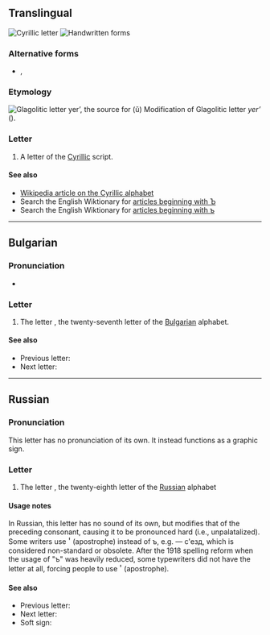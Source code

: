 {{also|ь|ѣ|Ъ|Ь}}
{{character info/new}}
==Translingual==
[[Image:Cyrillic Hard Sign.png|thumb|Cyrillic letter {{lang|mul|sc=Cyrl|ъ}}]]
[[File:28-Russian alphabet-ъ.svg|thumb|Handwritten forms]]

===Alternative forms===
* {{qualifier|italics}} {{lang|mul|sc=Cyrl|''Ъ''}}, {{lang|mul|sc=Cyrl|''ъ''}}

===Etymology===
[[Image:GlagolitsaJer.gif|left|Glagolitic letter ''yer’'', the source for {{lang|mul|sc=Cyrl|ъ}} ''(ŭ)'']]
Modification of Glagolitic letter ''yer’'' ({{l|mul|sc=Glag|Ⱏ}}).<br clear="left" />

===Letter===
{{head|mul|letter|sc=Cyrl|lower case||upper case|Ъ}}

# A letter of the [[Cyrillic]] script.

====See also====
* [[w:Cyrillic alphabet|Wikipedia article on the Cyrillic alphabet]]
* Search the English Wiktionary for [[Special:Allpages/Ъ|articles beginning with Ъ]]
* Search the English Wiktionary for [[Special:Allpages/ъ|articles beginning with ъ]]

----

==Bulgarian==

===Pronunciation===
* {{IPA|lang=bg|[ɤ̞]}}

===Letter===
{{head|bg|letter|sc=Cyrl|lower case||upper case|Ъ}}

# The letter {{m|bg|sc=Cyrl|ер голям|tr=er goljám||big er}}, the twenty-seventh letter of the [[Bulgarian]] alphabet.

====See also====
* Previous letter: {{l|bg|sc=Cyrl|щ|tr=št}}
* Next letter: {{l|bg|sc=Cyrl|ь|tr=j}}

----

==Russian==

===Pronunciation===
This letter has no pronunciation of its own. It instead functions as a graphic sign.

===Letter===
{{head|ru|letter|lower case||upper case|Ъ}}

# The letter {{m|ru|твёрдый знак||hard sign}}, the twenty-eighth letter of the [[Russian]] alphabet

====Usage notes====
In Russian, this letter has no sound of its own, but modifies that of the preceding consonant, causing it to be pronounced hard (i.e., unpalatalized). Some writers use <big>'</big> (apostrophe) instead of ъ, e.g. {{m|ru|съезд}} — с'езд, which is considered non-standard or obsolete. After the 1918 spelling reform when the usage of "ъ" was heavily reduced, some typewriters did not have the letter at all, forcing people to use <big>'</big> (apostrophe).

====See also====
* Previous letter: {{l|ru|щ}}
* Next letter: {{l|ru|ы}}
* Soft sign: {{l|ru|ь}}